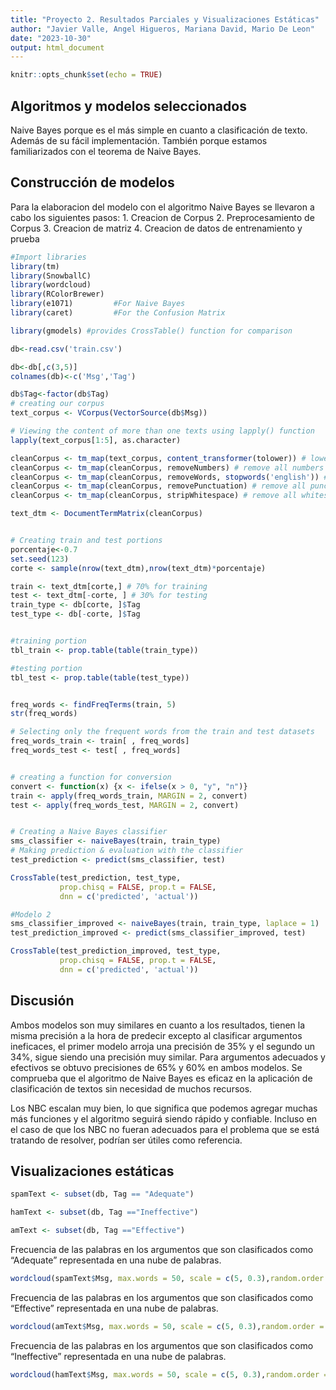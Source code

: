 ```yaml
---
title: "Proyecto 2. Resultados Parciales y Visualizaciones Estáticas"
author: "Javier Valle, Angel Higueros, Mariana David, Mario De Leon"
date: "2023-10-30"
output: html_document
---
```


```r
knitr::opts_chunk$set(echo = TRUE)
```


## Algoritmos y modelos seleccionados

Naive Bayes porque es el más simple en cuanto a clasificación de texto. Además de su fácil implementación. También porque estamos familiarizados con el teorema de Naive Bayes.

## Construcción de modelos

Para la elaboracion del modelo con el algoritmo Naive Bayes se llevaron a cabo los siguientes pasos:
1. Creacion de Corpus
2. Preprocesamiento de Corpus
3. Creacion de matriz
4. Creacion de datos de entrenamiento y prueba

```r
#Import libraries
library(tm)
library(SnowballC)
library(wordcloud)
library(RColorBrewer) 
library(e1071)         #For Naive Bayes
library(caret)         #For the Confusion Matrix

library(gmodels) #provides CrossTable() function for comparison

db<-read.csv('train.csv')

db<-db[,c(3,5)]
colnames(db)<-c('Msg','Tag')

db$Tag<-factor(db$Tag)
# creating our corpus
text_corpus <- VCorpus(VectorSource(db$Msg))

# Viewing the content of more than one texts using lapply() function
lapply(text_corpus[1:5], as.character) 

cleanCorpus <- tm_map(text_corpus, content_transformer(tolower)) # lowercase all texts
cleanCorpus <- tm_map(cleanCorpus, removeNumbers) # remove all numbers
cleanCorpus <- tm_map(cleanCorpus, removeWords, stopwords('english')) # remove all common words such as to, but and etc.
cleanCorpus <- tm_map(cleanCorpus, removePunctuation) # remove all punctuation
cleanCorpus <- tm_map(cleanCorpus, stripWhitespace) # remove all whitespace

text_dtm <- DocumentTermMatrix(cleanCorpus)


# Creating train and test portions 
porcentaje<-0.7
set.seed(123)
corte <- sample(nrow(text_dtm),nrow(text_dtm)*porcentaje)

train <- text_dtm[corte,] # 70% for training
test <- text_dtm[-corte, ] # 30% for testing
train_type <- db[corte, ]$Tag
test_type <- db[-corte, ]$Tag


#training portion
tbl_train <- prop.table(table(train_type))

#testing portion
tbl_test <- prop.table(table(test_type))


freq_words <- findFreqTerms(train, 5) 
str(freq_words)

# Selecting only the frequent words from the train and test datasets
freq_words_train <- train[ , freq_words]
freq_words_test <- test[ , freq_words]


# creating a function for conversion
convert <- function(x) {x <- ifelse(x > 0, "y", "n")} 
train <- apply(freq_words_train, MARGIN = 2, convert)
test <- apply(freq_words_test, MARGIN = 2, convert)


# Creating a Naive Bayes classifier
sms_classifier <- naiveBayes(train, train_type)
# Making prediction & evaluation with the classifier
test_prediction <- predict(sms_classifier, test)

CrossTable(test_prediction, test_type, 
           prop.chisq = FALSE, prop.t = FALSE,
           dnn = c('predicted', 'actual'))

#Modelo 2
sms_classifier_improved <- naiveBayes(train, train_type, laplace = 1)
test_prediction_improved <- predict(sms_classifier_improved, test)

CrossTable(test_prediction_improved, test_type, 
           prop.chisq = FALSE, prop.t = FALSE,
           dnn = c('predicted', 'actual'))


```



## Discusión

Ambos modelos son muy similares en cuanto a los resultados, tienen la misma precisión a la hora de predecir excepto al clasificar argumentos ineficaces, el primer modelo arroja una precisión de 35% y el segundo un 34%, sigue siendo una precisión muy similar. Para argumentos adecuados y efectivos se obtuvo precisiones de 65% y 60% en ambos modelos. Se comprueba que el algoritmo de Naive Bayes es eficaz en la aplicación de clasificación de textos sin necesidad de muchos recursos.

Los NBC escalan muy bien, lo que significa que podemos agregar muchas más funciones y el algoritmo seguirá siendo rápido y confiable. Incluso en el caso de que los NBC no fueran adecuados para el problema que se está tratando de resolver, podrían ser útiles como referencia.

## Visualizaciones estáticas

```r
spamText <- subset(db, Tag == "Adequate") 

hamText <- subset(db, Tag =="Ineffective")

amText <- subset(db, Tag =="Effective")
```

Frecuencia de las palabras en los argumentos que son clasificados como "Adequate" representada en una nube de palabras.

```r
wordcloud(spamText$Msg, max.words = 50, scale = c(5, 0.3),random.order = FALSE, rot.per = 0.15, colors = brewer.pal(8, "Dark2"))
```

Frecuencia de las palabras en los argumentos que son clasificados como "Effective" representada en una nube de palabras.

```r
wordcloud(amText$Msg, max.words = 50, scale = c(5, 0.3),random.order = FALSE, rot.per = 0.15, colors = brewer.pal(8, "Dark2"))
```

Frecuencia de las palabras en los argumentos que son clasificados como "Ineffective" representada en una nube de palabras.

```r
wordcloud(hamText$Msg, max.words = 50, scale = c(5, 0.3),random.order = FALSE, rot.per = 0.15, colors = brewer.pal(8, "Dark2"))
```
